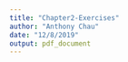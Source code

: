 ```yaml
---
title: "Chapter2-Exercises"
author: "Anthony Chau"
date: "12/8/2019"
output: pdf_document
---
```



